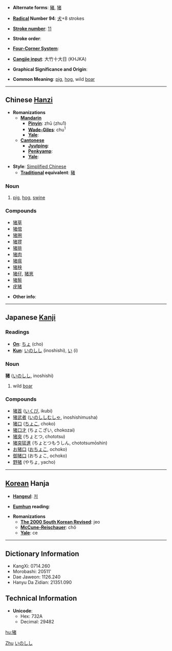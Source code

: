 * '''Alternate forms''': [[豬]], [[猪]]

* '''[[Wiktionary:Chinese radical index| Radical]] Number 94''': [[Wiktionary:Chinese radical index 犬|犬]]+8 strokes

* '''[[Wiktionary:Chinese total strokes index|Stroke number]]''': [[Wiktionary:Chinese total strokes index 11|11]]

* '''Stroke order''': 

* '''[[Wiktionary:Chinese four corner index|Four-Corner System]]''': 

* '''[[Wiktionary:Chinese Cangjie index|Cangjie input]]''': 大竹十大日 (KHJKA)

* '''Graphical Significance and Origin''': 

* '''Common Meaning''': [[pig]], [[hog]], wild [[boar]]

----

== Chinese [[Hanzi]] ==

* '''Romanizations'''
** '''[[Mandarin]]'''
*** '''[[Pinyin]]''': zhū (zhu1)
*** '''[[Wade-Giles]]''': chu<sup>1</sup>
*** '''[[Yale]]''': 
** '''[[Cantonese]]'''
*** '''[[Jyutping]]''':
*** '''[[Penkyamp]]''': 
*** '''[[Yale]]''': 

* '''Style''': [[Simplified Chinese]] 
** '''[[Traditional Chinese|Traditional]] equivalent''': [[豬]]

===Noun===

# [[pig]], [[hog]], [[swine]]

===Compounds===
*[[猪草]]
*[[猪倌]]
*[[猪圈]]
*[[猪猡]]
*[[猪排]]
*[[猪肉]]
*[[猪瘟]]
*[[猪秧]]
*[[猪仔]], [[猪崽]]
*[[猪鬃]]
*[[疣猪]]

* '''Other info''': 

----

== Japanese [[Kanji]] ==

===Readings===
* '''[[On]]''': [[ちょ]] (cho)
* '''[[Kun]]''': [[いのしし]] (inoshishi), [[い]] (i)

===Noun===
'''猪''' ([[いのしし]], inoshishi)
#wild [[boar]]

===Compounds===
*[[猪首]] ([[いくび]], ikubi)
*[[猪武者]] ([[いのししむしゃ]], inoshishimusha)
*[[猪口]] ([[ちょこ]], choko)
*[[猪口才]] (ちょこざい, chokozai)
*[[猪突]] (ちょとつ, chototsu)
*[[猪突猛進]] (ちょとつもうしん, chototsumōshin)
*[[お猪口]] ([[おちょこ]], ochoko)
*[[御猪口]] (おちょこ, ochoko)
*[[野猪]] (やちょ, yacho)

----

== [[Korean]] Hanja ==

* '''[[Hangeul]]''': [[저]]

* '''[[Eumhun]] reading''': 

* '''Romanizations'''
** '''[[The 2000 South Korean Revised Romanization|The 2000 South Korean Revised]]''': jeo
** '''[[McCune-Reischauer]]''': chŏ
** '''[[Yale]]''': ce

----

== Dictionary Information ==

* KangXi: 0714.260
* Morobashi: 20511'
* Dae Jaweon: 1126.240
* Hanyu Da Zidian: 21351.090

== Technical Information ==

* '''Unicode''':
** Hex: 732A
** Decimal: 29482
[[Category:Chinese nouns|Zhu]] [[Category:Japanese nouns|いのしし]]

[[hu:猪]]